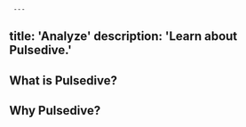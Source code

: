      ---
title: 'Analyze'
description: 'Learn about Pulsedive.'
---          
              
## What is Pulsedive?

## Why Pulsedive?
